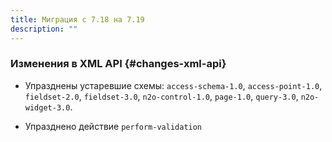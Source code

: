 ```yaml
---
title: Миграция с 7.18 на 7.19
description: ""
---
```

### Изменения в XML API {#changes-xml-api}

- Упразднены устаревшие схемы: `access-schema-1.0`, `access-point-1.0`, `fieldset-2.0`,
`fieldset-3.0`, `n2o-control-1.0`, `page-1.0`, `query-3.0`, `n2o-widget-3.0`.

- Упразднено действие `perform-validation`
